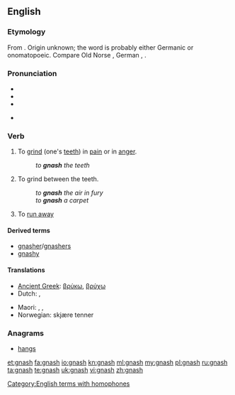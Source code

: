 {{was wotd|2007|March|18}}
==English==

===Etymology===
From {{etyl|enm|en}} {{term|gnasten|lang=enm}}. Origin unknown; the word is probably either Germanic or onomatopoeic. Compare Old Norse {{term|gnastan|lang=non}}, German {{term|knirschen|lang=de}}, {{etyl|nds-de|-}} {{term|gnirschen|gnirschen, gnörschen||gnash|lang=nds-de}}.

===Pronunciation===
* {{IPA|/næʃ/}}
* {{audio|en-us-gnash.ogg|Audio (US)}}
* {{rhymes|æʃ}}

* {{homophones|lang=en|Nash}}

===Verb===
{{en-verb|gnash|es}}

# {{context|transitive|lang=en}} To [[grind]] (one's [[teeth]]) in [[pain]] or in [[anger]].
#: ''to '''gnash''' the teeth''
# {{context|transitive|lang=en}} To grind between the teeth.
#: ''to '''gnash''' the air in fury''
#: ''to '''gnash''' a carpet''
# {{context|Geordie|lang=en}} To [[run away]]

====Derived terms====
* [[gnasher]]/[[gnashers]]
* [[gnashy]]

====Translations====
{{trans-top|to grind one's teeth in pain or in anger}}
* [[Ancient Greek]]: [[βρύκω]], [[βρύχω]]
* Dutch: {{t+|nl|tandenknarsen}}, {{t+|nl|knarsetanden}}
{{trans-mid}}
* Maori: {{t|mi|tetē }}, {{t|mi|tetēā}}, {{t|mi|whakatetēā}}
* Norwegian: skjære tenner
{{trans-bottom}}

===Anagrams===
* [[hangs#English|hangs]]

[[Category:English terms with homophones]]

[[et:gnash]]
[[fa:gnash]]
[[io:gnash]]
[[kn:gnash]]
[[ml:gnash]]
[[my:gnash]]
[[pl:gnash]]
[[ru:gnash]]
[[ta:gnash]]
[[te:gnash]]
[[uk:gnash]]
[[vi:gnash]]
[[zh:gnash]]
